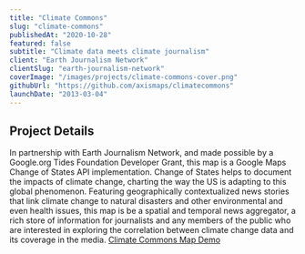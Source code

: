 ```yaml
---
title: "Climate Commons"
slug: "climate-commons"
publishedAt: "2020-10-28"
featured: false
subtitle: "Climate data meets climate journalism"
client: "Earth Journalism Network"
clientSlug: "earth-journalism-network"
coverImage: "/images/projects/climate-commons-cover.png"
githubUrl: "https://github.com/axismaps/climatecommons"
launchDate: "2013-03-04"
---
```

## Project Details
In partnership with Earth Journalism Network, and made possible by a Google.org Tides Foundation Developer Grant, this map is a Google Maps Change of States API implementation. Change of States helps to document the impacts of climate change, charting the way the US is adapting to this global phenomenon. Featuring geographically contextualized news stories that link climate change to natural disasters and other environmental and even health issues, this map is be a spatial and temporal news aggregator, a rich store of information for journalists and any members of the public who are interested in exploring the correlation between climate change data and its coverage in the media.
[Climate Commons Map Demo](https://vimeo.com/164081619)
